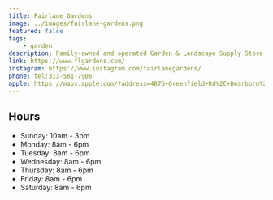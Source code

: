 ```yaml
---
title: Fairlane Gardens
image: ../images/fairlane-gardens.png
featured: false
tags:
    - garden
description: Family-owned and operated Garden & Landscape Supply Store.
link: https://www.flgardens.com/
instagram: https://www.instagram.com/fairlanegardens/
phone: tel:313-581-7906
apple: https://maps.apple.com/?address=4876+Greenfield+Rd%2C+Dearborn%2C+MI+48126%2C+United+States&auid=4369145807924469627&ll=42.3216639%2C-83.1950641&lsp=9902&q=Fairlane+Gardens
---
```

## Hours

- Sunday: 10am - 3pm
- Monday: 8am - 6pm
- Tuesday: 8am - 6pm
- Wednesday: 8am - 6pm
- Thursday: 8am - 6pm
- Friday: 8am - 6pm
- Saturday: 8am - 6pm
